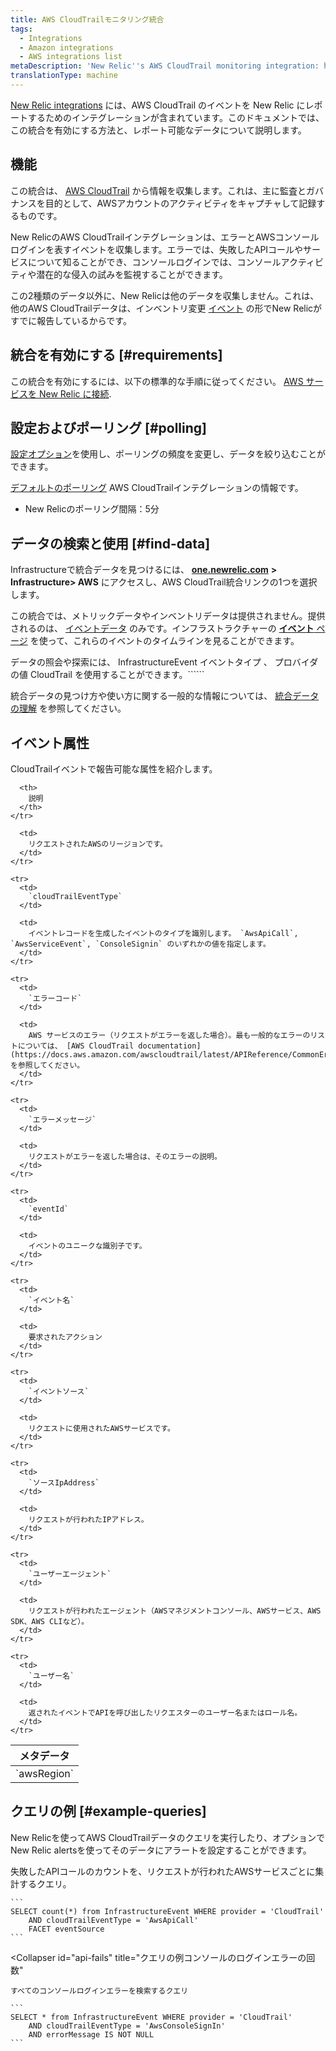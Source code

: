 ```yaml
---
title: AWS CloudTrailモニタリング統合
tags:
  - Integrations
  - Amazon integrations
  - AWS integrations list
metaDescription: 'New Relic''s AWS CloudTrail monitoring integration: how to enable it, and what data it reports.'
translationType: machine
---
```


[New Relic integrations](/docs/infrastructure/integrations-getting-started/getting-started/introduction-infrastructure-integrations) には、AWS CloudTrail のイベントを New Relic にレポートするためのインテグレーションが含まれています。このドキュメントでは、この統合を有効にする方法と、レポート可能なデータについて説明します。

## 機能

この統合は、 [AWS CloudTrail](https://aws.amazon.com/documentation/cloudtrail/) から情報を収集します。これは、主に監査とガバナンスを目的として、AWSアカウントのアクティビティをキャプチャして記録するものです。

New RelicのAWS CloudTrailインテグレーションは、エラーとAWSコンソールログインを表すイベントを収集します。エラーでは、失敗したAPIコールやサービスについて知ることができ、コンソールログインでは、コンソールアクティビティや潜在的な侵入の試みを監視することができます。

この2種類のデータ以外に、New Relicは他のデータを収集しません。これは、他のAWS CloudTrailデータは、インベントリ変更 [イベント](/docs/telemetry-data-platform/understand-data/new-relic-data-types/) の形でNew Relicがすでに報告しているからです。

## 統合を有効にする [#requirements]

この統合を有効にするには、以下の標準的な手順に従ってください。 [AWS サービスを New Relic に接続](docs/infrastructure/infrastructure-integrations/getting-started/connect-aws-integrations-infrastructure).

## 設定およびポーリング [#polling]

[設定オプション](/docs/integrations/new-relic-integrations/getting-started/configure-polling-frequency-data-collection-cloud-integrations)を使用し、ポーリングの頻度を変更し、データを絞り込むことができます。

[デフォルトのポーリング](/docs/infrastructure/amazon-integrations/aws-integrations-list/aws-polling-intervals-infrastructure-integrations) AWS CloudTrailインテグレーションの情報です。

* New Relicのポーリング間隔：5分

## データの検索と使用 [#find-data]

Infrastructureで統合データを見つけるには、 [**one.newrelic.com**](https://one.newrelic.com) **> Infrastructure> AWS** にアクセスし、AWS CloudTrail統合リンクの1つを選択します。

この統合では、メトリックデータやインベントリデータは提供されません。提供されるのは、 [イベントデータ](/docs/telemetry-data-platform/understand-data/new-relic-data-types/#events-new-relic) のみです。インフラストラクチャーの [**イベント** ページ](/docs/infrastructure/new-relic-infrastructure/infrastructure-ui-pages/infrastructure-events-page-live-feed-every-config-change) を使って、これらのイベントのタイムラインを見ることができます。

[](/docs/using-new-relic/data/understand-data/query-new-relic-data)データの照会や探索には、 InfrastructureEvent イベントタイプ 、 プロバイダ の値 CloudTrail を使用することができます。``[](/docs/insights/use-insights-ui/getting-started/introduction-new-relic-insights#event-type)````

統合データの見つけ方や使い方に関する一般的な情報については、 [統合データの理解](/docs/infrastructure/integrations/find-use-infrastructure-integration-data) を参照してください。

## イベント属性

CloudTrailイベントで報告可能な属性を紹介します。

<table>
  <thead>
    <tr>
      <th>
        メタデータ
      </th>

      <th>
        説明
      </th>
    </tr>
  </thead>

  <tbody>
    <tr>
      <td>
        `awsRegion`
      </td>

      <td>
        リクエストされたAWSのリージョンです。
      </td>
    </tr>

    <tr>
      <td>
        `cloudTrailEventType`
      </td>

      <td>
        イベントレコードを生成したイベントのタイプを識別します。 `AwsApiCall`, `AwsServiceEvent`, `ConsoleSignin` のいずれかの値を指定します。
      </td>
    </tr>

    <tr>
      <td>
        `エラーコード`
      </td>

      <td>
        AWS サービスのエラー（リクエストがエラーを返した場合）。最も一般的なエラーのリストについては、 [AWS CloudTrail documentation](https://docs.aws.amazon.com/awscloudtrail/latest/APIReference/CommonErrors.html) を参照してください。
      </td>
    </tr>

    <tr>
      <td>
        `エラーメッセージ`
      </td>

      <td>
        リクエストがエラーを返した場合は、そのエラーの説明。
      </td>
    </tr>

    <tr>
      <td>
        `eventId`
      </td>

      <td>
        イベントのユニークな識別子です。
      </td>
    </tr>

    <tr>
      <td>
        `イベント名`
      </td>

      <td>
        要求されたアクション
      </td>
    </tr>

    <tr>
      <td>
        `イベントソース`
      </td>

      <td>
        リクエストに使用されたAWSサービスです。
      </td>
    </tr>

    <tr>
      <td>
        `ソースIpAddress`
      </td>

      <td>
        リクエストが行われたIPアドレス。
      </td>
    </tr>

    <tr>
      <td>
        `ユーザーエージェント`
      </td>

      <td>
        リクエストが行われたエージェント（AWSマネジメントコンソール、AWSサービス、AWS SDK、AWS CLIなど）。
      </td>
    </tr>

    <tr>
      <td>
        `ユーザー名`
      </td>

      <td>
        返されたイベントでAPIを呼び出したリクエスターのユーザー名またはロール名。
      </td>
    </tr>
  </tbody>
</table>

## クエリの例 [#example-queries]

New Relicを使ってAWS CloudTrailデータのクエリを実行したり、オプションでNew Relic alertsを使ってそのデータにアラートを設定することができます。

<CollapserGroup>
  <Collapser
    id="api-fails"
    title="クエリの例失敗したAPIコールの数"
  >
    失敗したAPIコールのカウントを、リクエストが行われたAWSサービスごとに集計するクエリ。

    ```
    SELECT count(*) from InfrastructureEvent WHERE provider = 'CloudTrail' 
        AND cloudTrailEventType = 'AwsApiCall' 
        FACET eventSource
    ```
  </Collapser>

  <Collapser
    id="api-fails"
    title="クエリの例コンソールのログインエラーの回数"
  >
    すべてのコンソールログインエラーを検索するクエリ

    ```
    SELECT * from InfrastructureEvent WHERE provider = 'CloudTrail' 
        AND cloudTrailEventType = 'AwsConsoleSignIn' 
        AND errorMessage IS NOT NULL
    ```
  </Collapser>
</CollapserGroup>